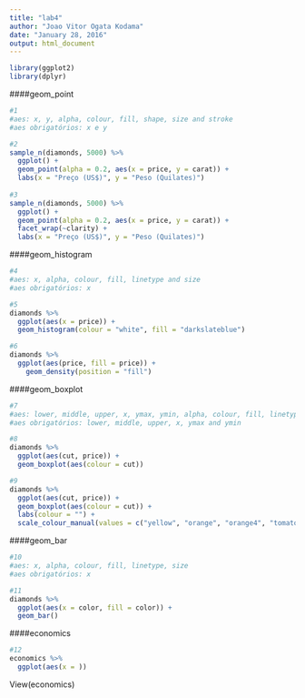 ```yaml
---
title: "lab4"
author: "Joao Vitor Ogata Kodama"
date: "January 28, 2016"
output: html_document
---
```


```r
library(ggplot2)
library(dplyr)
```

####geom_point
```r
#1 
#aes: x, y, alpha, colour, fill, shape, size and stroke
#aes obrigatórios: x e y

#2
sample_n(diamonds, 5000) %>% 
  ggplot() +
  geom_point(alpha = 0.2, aes(x = price, y = carat)) +
  labs(x = "Preço (US$)", y = "Peso (Quilates)")
  
#3
sample_n(diamonds, 5000) %>% 
  ggplot() +
  geom_point(alpha = 0.2, aes(x = price, y = carat)) +
  facet_wrap(~clarity) +
  labs(x = "Preço (US$)", y = "Peso (Quilates)")
```

####geom_histogram
```r
#4
#aes: x, alpha, colour, fill, linetype and size
#aes obrigatórios: x

#5
diamonds %>% 
  ggplot(aes(x = price)) +
  geom_histogram(colour = "white", fill = "darkslateblue")

#6
diamonds %>% 
  ggplot(aes(price, fill = price)) +
    geom_density(position = "fill")
```

####geom_boxplot
```r
#7
#aes: lower, middle, upper, x, ymax, ymin, alpha, colour, fill, linetype, shape, size and weight
#aes obrigatórios: lower, middle, upper, x, ymax and ymin

#8
diamonds %>% 
  ggplot(aes(cut, price)) +
  geom_boxplot(aes(colour = cut))

#9
diamonds %>% 
  ggplot(aes(cut, price)) +
  geom_boxplot(aes(colour = cut)) +
  labs(colour = "") +
  scale_colour_manual(values = c("yellow", "orange", "orange4", "tomato", "red"))
```

####geom_bar
```r
#10
#aes: x, alpha, colour, fill, linetype, size
#aes obrigatórios: x

#11
diamonds %>% 
  ggplot(aes(x = color, fill = color)) +
  geom_bar()
```

####economics
```r
#12
economics %>% 
  ggplot(aes(x = ))
```

View(economics)










